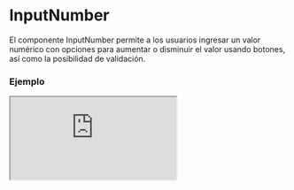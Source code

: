 
# InputNumber

El componente InputNumber permite a los usuarios ingresar un valor numérico con opciones para aumentar o disminuir el valor usando botones, así como la posibilidad de validación.

### Ejemplo

<Iframe
  minHeightIframe="30dvh"
  src="https://fenextjs-component-storybook.vercel.app/iframe.html?args=&id=input-inputnumber--index&viewMode=story"
/>

### Importacion

Para importar el componente InputNumber, se puede hacer desde fenextjs

```tsx copy
import { InputNumber } from "fenextjs";
```

### Parametros

| Parametro              | Tipo                       | Requerido | Default   | Descripcion                                                             |
| ---------------------- | -------------------------- | --------- | --------- | ----------------------------------------------------------------------- |
| value                  | number \| ''               | no        | ''        | Valor actual del input. Puede ser un número o una cadena vacía.         |
| defaultValue           | number \| ''               | no        | ''        | Valor inicial del input.                                                |
| onChange               | (v: number \| '') =\> void | no        | undefined | Función que se ejecuta al cambiar el valor del input.                   |
| onChangeValidate       | (v: number \| '') =\> void | no        | undefined | Función que se ejecuta al perder el foco y después de validar el valor. |
| min                    | number                     | no        | undefined | Valor mínimo permitido para el input.                                   |
| max                    | number                     | no        | undefined | Valor máximo permitido para el input.                                   |
| useBtnIncreaseDecrease | boolean                    | no        | false     | Determina si se deben mostrar los botones de aumento/disminución.       |
| disabledScroll         | boolean                    | no        | false     | Deshabilita el desplazamiento del ratón en el input.                    |
| className              | string                     | no        | ''        | Clase CSS para el componente.                                           |

### Storybook

Para ver el storybook del componente lo puede hacer con este [link](https://fenextjs-component-storybook.vercel.app/?path=/story/input-inputnumber--index)

### Usos

- Uso básico del componente InputNumber

```tsx copy
<InputNumber onChange={(value) => console.log(value)} />
```

- Uso de InputNumber con validación

```tsx copy
<InputNumber onChangeValidate={(value) => console.log("Validated:", value)} />
```

- Uso de InputNumber con límites

```tsx copy
<InputNumber min={0} max={100} onChange={(value) => console.log(value)} />
```

- Uso de InputNumber con botones de aumento/disminución

```tsx copy
<InputNumber
  useBtnIncreaseDecrease={true}
  onChange={(value) => console.log(value)}
/>
```

